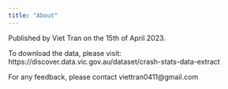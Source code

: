 ---
title: "About"
---

Published by Viet Tran on the 15th of April 2023.

To download the data, please visit: https://discover.data.vic.gov.au/dataset/crash-stats-data-extract

For any feedback, please contact viettran0411\@gmail.com

